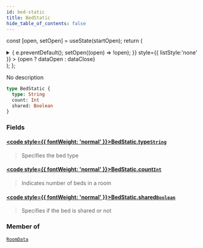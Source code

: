```yaml
---
id: bed-static
title: BedStatic
hide_table_of_contents: false
---
```






const [open, setOpen] = useState(startOpen);
return (
<details {...(open ? { open: true } : {})} className="details" style={{ border:'none', boxShadow:'none', background:'var(--ifm-background-color)' }}>
<summary
onClick={(e) => {
e.preventDefault();
setOpen((open) => !open);
}}
style={{ listStyle:'none' }} >
{open ? dataOpen : dataClose}
</summary>
{open && children}
</details>
);
};

No description

```graphql
type BedStatic {
  type: String
  count: Int
  shared: Boolean
}
```

### Fields

#### [<code style={{ fontWeight: 'normal' }}>BedStatic.<b>type</b></code>](#)<Bullet />[`String`](/api/scalars/string) <Badge class="badge badge--secondary" text="scalar"/>

> Specifies the bed type

#### [<code style={{ fontWeight: 'normal' }}>BedStatic.<b>count</b></code>](#)<Bullet />[`Int`](/api/scalars/int) <Badge class="badge badge--secondary" text="scalar"/>

> Indicates number of beds in a room

#### [<code style={{ fontWeight: 'normal' }}>BedStatic.<b>shared</b></code>](#)<Bullet />[`Boolean`](/api/scalars/boolean) <Badge class="badge badge--secondary" text="scalar"/>

> Specifies if the bed is shared or not

### Member of

[`RoomData`](/api/objects/room-data) <Badge class="badge badge--secondary" text="object"/>
